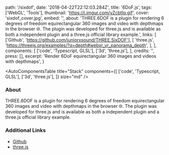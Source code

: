   path: '/sixdof',
  date: '2018-04-22T22:12:03.284Z',
  title: '6DoF.js',
  tags: ['WebGL', 'Tools'],
  thumbnail: 'https://i.imgur.com/yZcbtIq.gif',
  cover: 'sixdof_cover.jpg',
  embed: '',
  about:
    'THREE.6DOF is a plugin for rendering 6 degrees of freedom equirectangular 360 images and video with depthmaps in the browser 🌐. The plugin was developed for three.js and is available as both a independent plugin and a three.js official library example.',
  links: [
    ['Github', 'https://github.com/juniorxsound/THREE.SixDOF'],
    [
      'three.js',
      'https://threejs.org/examples/?q=depth#webxr_vr_panorama_depth',
    ],
  ],
  components: [
    ['code', 'Typescript, GLSL'],
    ['3d', 'three.js'],
  ],
  credits: '',
  press: [],
  excerpt: 'Render 6DoF equirectangular 360 images and videos with depthmaps',
}

<AutoComponentsTable
  title="Stack"
  components={[
    ['code', 'Typescript, GLSL'],
    ['3d', 'three.js'],
  ]}
  size="md"
/>

### About

THREE.6DOF is a plugin for rendering 6 degrees of freedom equirectangular 360 images and video with depthmaps in the browser 🌐. The plugin was developed for three.js and is available as both a independent plugin and a three.js official library example.

### Additional Links

- [Github](https://github.com/juniorxsound/THREE.SixDOF)
- [three.js](https://threejs.org/examples/?q=depth#webxr_vr_panorama_depth)
